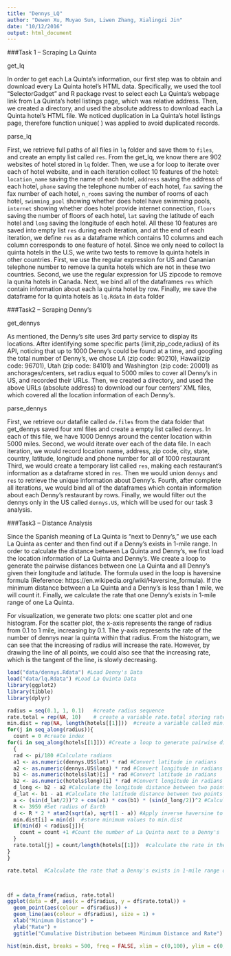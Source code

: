 ```yaml
---
title: "Dennys_LQ"
author: "Dewen Xu, Muyao Sun, Liwen Zhang, Xialingzi Jin"
date: "10/12/2016"
output: html_document
---
```


###Task 1 – Scraping La Quinta

get_lq

In order to get each La Quinta’s information, our first step was to obtain and download every La Quinta hotel’s HTML data. Specifically, we used the tool “SelectorGadget” and R package rvest to select each La Quinta’s webpage link from La Quinta's hotel listings page, which was relative address. Then, we created a directory, and used the absolute address to download each La Quinta hotel’s HTML file. We noticed duplication in La Quinta's hotel listings page, therefore function unique( ) was applied to avoid duplicated records.

parse_lq

First, we retrieve full paths of all files in `lq` folder and save them to `files`, and create an empty list called `res`. From the get_lq, we know there are 902 websites of hotel stored in `lq` folder. Then, we use a for loop to iterate over each of hotel website, and in each iteration collect 10 features of the hotel: `location_name` saving the name of each hotel, `address` saving the address of each hotel, `phone` saving the telephone number of each hotel, `fax` saving the fax number of each hotel, `n_rooms` saving the number of rooms of each hotel, `swimming_pool` showing whether does hotel have swimming pools, `internet` showing whether does hotel provide internet connection, `floors` saving the number of floors of each hotel,  `lat` saving the latitude of each hotel and `long` saving the longitude of each hotel. All these 10 features are saved into empty list `res` during each iteration, and at the end of each iteration, we define `res` as a dataframe which contains 10 columns and each column corresponds to one feature of hotel. Since we only need to colloct la quinta hotels in the U.S, we write two tests to remove la quinta hotels in other countries. First, we use the regular expression for US and Cananian telephone number to remove la qunita hotels which are not in these two countries. Second, we use the regular expression for US zipcode to remove la qunita hotels in Canada. Next, we bind all of the dataframes `res` which contain information about each la quinta hotel by row. Finally, we save the dataframe for la quinta hotels as `lq.Rdata` in `data` folder

###Task2 – Scraping Denny’s

get_dennys

As mentioned, the Denny’s site uses 3rd party service to display its locations. After identifying some specific parts (limit,zip_code,radius) of its API, noticing that up to 1000 Denny’s could be found at a time, and googling the total number of Denny’s, we chose LA (zip code: 90210), Hawaii(zip code: 96701), Utah (zip code: 84101) and Washington (zip code: 20001) as anchorages/centers, set radius equal to 5000 miles to cover all Denny’s in US, and recorded their URLs. Then, we created a directory, and used the above URLs (absolute address) to download our four centers’ XML files, which covered all the location information of each Denny’s.

parse_dennys

First, we retrieve our datafile called `de.files` from the data folder that get_dennys saved four xml files and create a empty list called `dennys`. In each of this file, we have 1000 Dennys around the center location within 5000 miles. Second, we would iterate over each of the data file. In each iteration, we would record location name, address, zip code, city, state, country, latitude, longitude and phone number for all of 1000 restaurant Third, we would create a temporary list called `res`, making each restaurant's information as a dataframe stored in `res`. Then we would union `dennys` and `res` to retrieve the unique information about Denny's. Fourth, after complete all iterations, we would bind all of the dataframes which contain information about each Denny's restaurant by rows. Finally, we would filter out the dennys only in the US called `dennys.US`, which will be used for our task 3 analysis. 


###Task3 – Distance Analysis


Since the Spanish meaning of La Quinta is “next to Denny’s,” we use each La Quinta as center and then find out if a  Denny’s exists in 1-mile range. In order to calculate the distance between La Quinta and Denny’s, we first load the location information of La Quinta and Denny’s. We create a loop to generate the pairwise distances between one La Quinta and all Denny’s given their longitude and latitude. The formula used in the loop is haversine formula (Reference: https://en.wikipedia.org/wiki/Haversine_formula). If the minimum distance between a La Quinta and a Denny’s is less than 1 mile, we will count it. Finally, we calculate the rate that one Denny’s exists in 1-mile range of one La Quinta.

For visualization, we generate two plots: one scatter plot and one histogram. For the scatter plot, the x-axis represents the range of radius from 0.1 to 1 mile, increasing by 0.1. The y-axis represents the rate of the number of dennys near la quinta within that radius. From the histogram, we can see that the increasing of radius will increase the rate. However, by drawing the line of all points, we could also see that the increasing rate, which is the tangent of the line, is slowly decreasing. 


```r
load("data/dennys.Rdata") #Load Denny's Data
load("data/lq.Rdata") #Load La Quinta Data
library(ggplot2)
library(tibble)
library(dplyr)

radius = seq(0.1, 1, 0.1)   #create radius sequence 
rate.total = rep(NA, 10)    # create a variable rate.total storing rate values
min.dist = rep(NA, length(hotels[[1]]))  #create a variable called min.dist storing minimum values of distance
for(j in seq_along(radius)){
  count = 0 #create index
for(i in seq_along(hotels[[1]])) #Create a loop to generate pairwise distances
  {
  rad <- pi/180 #Calculate radians
  a1 <- as.numeric(dennys.US$lat) * rad #Convert latitude in radians 
  a2 <- as.numeric(dennys.US$long) * rad #Convert longitude in radians
  b1 <- as.numeric(hotels$lat)[i] * rad #Convert latitude in radians
  b2 <- as.numeric(hotels$long)[i] * rad #Convert longitude in radians
  d_long <- b2 - a2 #Calculate the longitude distance between two points
  d_lat <- b1 - a1 #Calculate the latitude distance between two points
  a <- (sin(d_lat/2))^2 + cos(a1) * cos(b1) * (sin(d_long/2))^2 #Calculate the haversine of the central angle between two points
  R <- 3959 #Set radius of Earth
  d <- R * 2 * atan2(sqrt(a), sqrt(1 - a)) #Apply inverse haversine to calculate the spatial distance
  min.dist[i] = min(d)  #store minimum values to min.dist
  if(min(d) < radius[j]){
    count = count +1 #Count the number of La Quinta next to a Denny's
  }
  rate.total[j] = count/length(hotels[[1]])  #calculate the rate in the radius ranges
}
}

rate.total  #Calculate the rate that a Denny's exists in 1-mile range of a La Quinta



df = data_frame(radius, rate.total)
ggplot(data = df, aes(x = df$radius, y = df$rate.total)) + 
  geom_point(aes(colour = df$radius)) + 
  geom_line(aes(colour = df$radius), size = 1) + 
  xlab("Minimum Distance") +
  ylab("Rate") + 
  ggtitle("Cumulative Distribution between Minimum Distance and Rate")

hist(min.dist, breaks = 500, freq = FALSE, xlim = c(0,100), ylim = c(0, 0.4), main = "Distance between La Quinta and Nearest Denny's")
```

